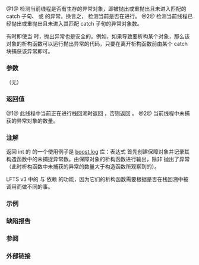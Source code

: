 {{cpp/title|uncaught_exception|uncaught_exceptions}}
{{cpp/error/navbar}}
{{dcl begin}}
{{dcl header|exception}}
{{dcl rev begin|num=1}}
{{dcl|until=c++11|
bool uncaught_exception() throw();
}}
{{dcl|since=c++11|deprecated=c++17|removed=c++20|
bool uncaught_exception() noexcept;
}}
{{dcl rev end}}
{{dcla|num=2|since=c++17|constexpr=c++26|
int uncaught_exceptions() noexcept;
}}
{{dcl end}}

@1@ 检测当前线程是否有生存的异常对象，即被抛出或重抛出且未进入匹配的 catch 子句、{{lc|std::terminate}} 或 {{lc|std::unexpected}} 的异常。换言之，{{tt|std::uncaught_exception}} 检测当前是否在进行{{lsd|cpp/language/throw#栈回溯}}。
@2@ 检测当前线程已经抛出或重抛出且未进入其匹配 catch 子句的异常对象数。

有时即使当 {{rev inl|until=c++17|{{c|1=std::uncaught_exception() == true}}}} {{rev inl|since=c++17|{{c|1=std::uncaught_exceptions() &gt; 0}}}} 时，抛出异常也是安全的。例如，如果{{lsd|cpp/language/throw#栈回溯}}导致要析构某个对象，那么该对象的析构函数可以运行抛出异常的代码，只要在离开析构函数前由某个 catch 块捕获该异常即可。

===参数===
（无）

===返回值===
@1@ 此线程中当前正在进行栈回溯时返回 {{c|true}}，否则返回 {{c|false}}。
@2@ 当前线程中未捕获的异常对象的数量。

===注解===
返回 int 的 {{tt|uncaught_exceptions}} 的一个使用例子是 [http://www.boost.org/doc/libs/release/libs/log/doc/html/index.html boost.log] 库：表达式 {{c|BOOST_LOG(logger) &lt;&lt; foo();}} 首先创建保障对象并记录其构造函数中的未捕捉异常数。由保障对象的析构函数进行输出，除非 {{c|foo()}} 抛出了异常（此时析构函数中未捕获的异常的数量大于构造函数所观察到的）。

LFTS v3 中的 {{ltt|cpp/experimental/scope_fail|std::experimental::scope_fail}} 与 {{ltt|cpp/experimental/scope_success|std::experimental::scope_success}} 依赖 {{tt|uncaught_exceptions}} 的功能，因为它们的析构函数需要根据是否在栈回溯中被调用而做不同的事。

{{ftm begin|sort=yes}}
{{ftm|__cpp_lib_uncaught_exceptions|value=201411L|std=C++17|{{tt|std::uncaught_exceptions}}}}
{{ftm|__cpp_lib_constexpr_exceptions|value=202411L|std=C++26|{{c/core|constexpr}} 的异常类型}}
{{ftm end}}

===示例===
{{example
|code=
#include &lt;exception&gt;
#include &lt;iostream&gt;
#include &lt;stdexcept&gt;

struct Foo
{
    char id{'?'};
    int count = std::uncaught_exceptions();

    ~Foo()
    {
        count == std::uncaught_exceptions()
            ? std::cout &lt;&lt; "正常调用 " &lt;&lt; id &lt;&lt; "~Foo()\n"
            : std::cout &lt;&lt; "在栈回溯中调用 " &lt;&lt; id &lt;&lt; "~Foo()\n");
    }
};

int main()
{
    Foo f{'f'};

    try
    {
        Foo g{'g'};
        std::cout &lt;&lt; "抛出异常\n";
        throw std::runtime_error("测试异常");
    }
    catch (const std::exception&amp; e)
    {
        std::cout &lt;&lt; "捕获到异常：" &lt;&lt; e.what() &lt;&lt; '\n';
    }
}
|p=true
|output=
抛出异常
在栈回溯中调用 g.~Foo()
捕获到异常：测试异常
正常调用 f.~Foo()
}}

===缺陷报告===
{{dr list begin}}
{{dr list item|wg=lwg|dr=70|std=C++98|before={{tt|uncaught_exception()}} 的异常说明缺失|after=补充说明 {{tt|throw()}}}}
{{dr list end}}

===参阅===
{{dsc begin}}
{{dsc inc|cpp/error/dsc terminate}}
{{dsc inc|cpp/error/dsc exception_ptr}}
{{dsc inc|cpp/error/dsc current_exception}}
{{dsc end}}

===外部链接===
{{elink begin}}
{{elink|[http://www.gotw.ca/gotw/047.htm GOTW 问题 47 ：未捕捉异常]}}
{{elink|{{stddoc|n4152|{{lc|std::uncaught_exceptions}} 的基本原理}} (N4125)}}
{{elink end}}

{{langlinks|de|en|es|fr|it|ja|pt|ru}}